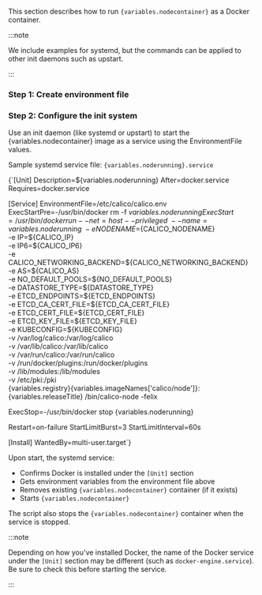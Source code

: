 
This section describes how to run <code>{variables.nodecontainer}</code> as a Docker container.

:::note

We include examples for systemd, but the commands can be
applied to other init daemons such as upstart.

:::

### Step 1: Create environment file

<EnvironmentFile
  nodecontainer={variables.nodecontainer}
  install='container'
  target='calico/node'
/>

### Step 2: Configure the init system

Use an init daemon (like systemd or upstart) to start the {variables.nodecontainer} image as a service using the EnvironmentFile values.

Sample systemd service file: `{variables.noderunning}.service`

<CodeBlock language='shell'>
{`[Unit]
Description=${variables.noderunning}
After=docker.service
Requires=docker.service

[Service]
EnvironmentFile=/etc/calico/calico.env
ExecStartPre=-/usr/bin/docker rm -f ${variables.noderunning}
ExecStart=/usr/bin/docker run --net=host --privileged \
 --name={variables.noderunning} \
 -e NODENAME=$\{CALICO_NODENAME} \
 -e IP=$\{CALICO_IP} \
 -e IP6=$\{CALICO_IP6} \
 -e CALICO_NETWORKING_BACKEND=$\{CALICO_NETWORKING_BACKEND} \
 -e AS=$\{CALICO_AS} \
 -e NO_DEFAULT_POOLS=$\{NO_DEFAULT_POOLS} \
 -e DATASTORE_TYPE=$\{DATASTORE_TYPE} \
 -e ETCD_ENDPOINTS=$\{ETCD_ENDPOINTS} \
 -e ETCD_CA_CERT_FILE=$\{ETCD_CA_CERT_FILE} \
 -e ETCD_CERT_FILE=$\{ETCD_CERT_FILE} \
 -e ETCD_KEY_FILE=$\{ETCD_KEY_FILE} \
 -e KUBECONFIG=$\{KUBECONFIG} \
 -v /var/log/calico:/var/log/calico \
 -v /var/lib/calico:/var/lib/calico \
 -v /var/run/calico:/var/run/calico \
 -v /run/docker/plugins:/run/docker/plugins \
 -v /lib/modules:/lib/modules \
 -v /etc/pki:/pki \
 {variables.registry}{variables.imageNames['calico/node']}:{variables.releaseTitle} /bin/calico-node -felix

ExecStop=-/usr/bin/docker stop {variables.noderunning}

Restart=on-failure
StartLimitBurst=3
StartLimitInterval=60s

[Install]
WantedBy=multi-user.target`}
</CodeBlock>

Upon start, the systemd service:

- Confirms Docker is installed under the `[Unit]` section
- Gets environment variables from the environment file above
- Removes existing <code>{variables.nodecontainer}</code> container (if it exists)
- Starts <code>{variables.nodecontainer}</code>

The script also stops the <code>{variables.nodecontainer}</code> container when the service is stopped.

:::note

Depending on how you've installed Docker, the name of the Docker service
under the `[Unit]` section may be different (such as `docker-engine.service`).
Be sure to check this before starting the service.

:::
